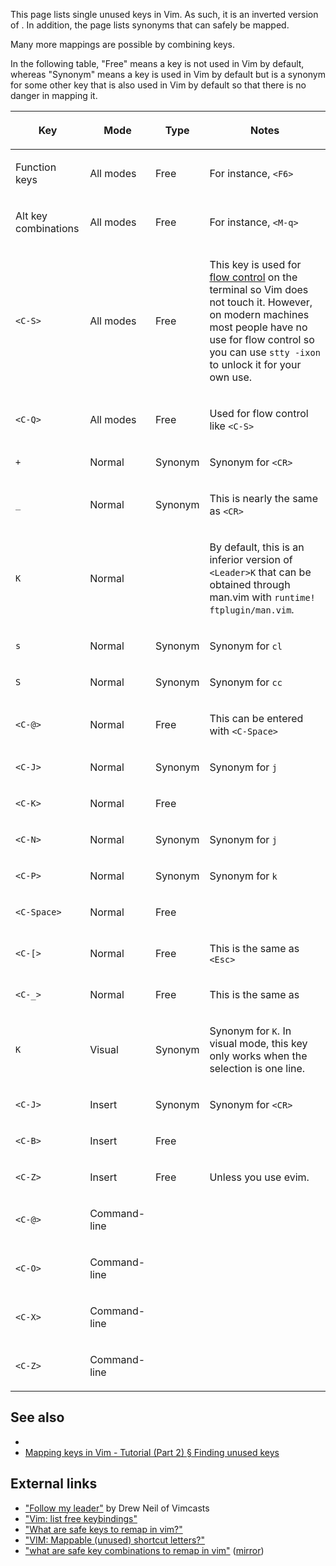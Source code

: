 This page lists single unused keys in Vim. As such, it is an inverted version of {{help|index}}. In addition, the page lists synonyms that can safely be mapped.

Many more mappings are possible by combining keys.

In the following table, "Free" means a key is not used in Vim by default, whereas "Synonym" means a key is used in Vim by default but is a synonym for some other key that is also used in Vim by default so that there is no danger in mapping it.

{| class="sortable wikitable"
! Key !! Mode !! Type !! Notes
|-
| Function keys || All modes || Free || For instance, <code>&lt;F6&gt;</code>
|-
| Alt key combinations || All modes || Free || For instance, <code>&lt;M-q&gt;</code>
|-
| <code>&lt;C-S&gt;</code> || All modes || Free || This key is used for [[wikipedia:Software flow control|flow control]] on the terminal so Vim does not touch it. However, on modern machines most people have no use for flow control so you can use <code>stty -ixon</code> to unlock it for your own use.
|-
| <code>&lt;C-Q&gt;</code> || All modes || Free || Used for flow control like <code>&lt;C-S&gt;</code>
|-
| <code>+</code> || Normal || Synonym || Synonym for <code>&lt;CR&gt;</code>
|-
| <code>_</code> || Normal || Synonym || This is nearly the same as <code>&lt;CR&gt;</code>
|-
| <code>K</code> || Normal || || By default, this is an inferior version of <code>&lt;Leader&gt;K</code> that can be obtained through man.vim with <code>runtime! ftplugin/man.vim</code>.
|-
| <code>s</code> || Normal || Synonym || Synonym for <code>cl</code>
|-
| <code>S</code> || Normal || Synonym || Synonym for <code>cc</code>
|-
| <code>&lt;C-@&gt;</code> || Normal || Free || This can be entered with <code>&lt;C-Space&gt;</code>
|-
| <code>&lt;C-J&gt;</code> || Normal || Synonym || Synonym for <code>j</code>
|-
| <code>&lt;C-K&gt;</code> || Normal || Free ||
|-
| <code>&lt;C-N&gt;</code> || Normal || Synonym || Synonym for <code>j</code>
|-
| <code>&lt;C-P&gt;</code> || Normal || Synonym || Synonym for <code>k</code>
|-
| <code>&lt;C-Space&gt;</code> || Normal || Free ||
|-
| <code>&lt;C-[&gt;</code> || Normal || Free || This is the same as <code>&lt;Esc&gt;</code>
|-
| <code>&lt;C-_&gt;</code> || Normal || Free || This is the same as <code><C-/></code>
|-
| <code>K</code> || Visual || Synonym || Synonym for <code><Esc>K</code>. In visual mode, this key only works when the selection is one line.
|-
| <code>&lt;C-J&gt;</code> || Insert || Synonym || Synonym for <code>&lt;CR&gt;</code>
|-
| <code>&lt;C-B&gt;</code> || Insert || Free ||
|-
| <code>&lt;C-Z&gt;</code> || Insert || Free || Unless you use evim.
|-
| <code>&lt;C-@&gt;</code> || Command-line || ||
|-
| <code>&lt;C-O&gt;</code> || Command-line || ||
|-
| <code>&lt;C-X&gt;</code> || Command-line || ||
|-
| <code>&lt;C-Z&gt;</code> || Command-line || ||
|}

==See also==

* {{help|map-which-keys}}
* [[Mapping keys in Vim - Tutorial (Part 2)# Finding unused keys|Mapping keys in Vim - Tutorial (Part 2) § Finding unused keys]]

==External links==

* [http://vimcasts.org/blog/2014/02/follow-my-leader/ "Follow my leader"] by Drew Neil of Vimcasts
* [https://stackoverflow.com/questions/5942464/vim-list-free-keybindings "Vim: list free keybindings"]
* [https://softwareengineering.stackexchange.com/questions/42103/what-are-safe-keys-to-remap-in-vim "What are safe keys to remap in vim?"]
* [https://stackoverflow.com/questions/1889596/vim-mappable-unused-shortcut-letters "VIM: Mappable (unused) shortcut letters?"]
* [https://groups.google.com/d/msg/vim_use/N5_hp0K78xE/86ARNHat9U4J "what are safe key combinations to remap in vim"] ([http://vim.1045645.n5.nabble.com/what-are-safe-key-combinations-to-remap-in-vim-td1173713.html mirror])
